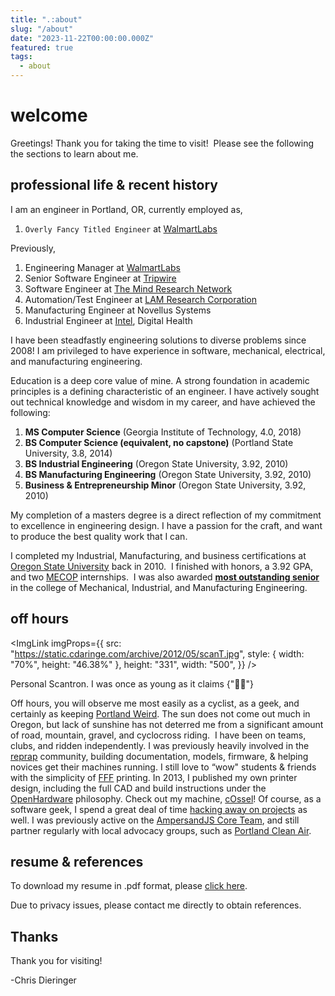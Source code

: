 ```yaml
---
title: ".:about"
slug: "/about"
date: "2023-11-22T00:00:00.000Z"
featured: true
tags:
  - about
---
```



<FireEyes />

# welcome

Greetings! Thank you for taking the time to visit!  Please see the following the
sections to learn about me.

<a name="pro"></a>

## professional life & recent history

I am an engineer in Portland, OR, currently employed as,

1. `Overly Fancy Titled Engineer` at [WalmartLabs](https://www.walmartlabs.com/)

Previously,

1. Engineering Manager at [WalmartLabs](https://www.walmartlabs.com/)
1. Senior Software Engineer at [Tripwire](https://www.tripwire.com/)
1. Software Engineer at [The Mind Research Network](https://www.mrn.org/)
1. Automation/Test Engineer
   at [LAM Research Corporation](https://www.lamrc.com/ "LAM Research Corporation")
1. Manufacturing Engineer at Novellus Systems
1. Industrial Engineer at [Intel](https://www.intel.com), Digital Health

I have been steadfastly engineering solutions to diverse problems since 2008! I
am privileged to have experience in software, mechanical, electrical, and
manufacturing engineering.

<a name="edu"></a>

Education is a deep core value of mine. A strong foundation in academic
principles is a defining characteristic of an engineer. I have actively sought
out technical knowledge and wisdom in my career, and have achieved the
following:

1. **MS Computer Science** (Georgia Institute of Technology, 4.0, 2018)
2. **BS Computer Science (equivalent, no capstone)** (Portland State University,
   3.8, 2014)
3. **BS Industrial Engineering** (Oregon State University, 3.92, 2010)
4. **BS Manufacturing Engineering** (Oregon State University, 3.92, 2010)
5. **Business & Entrepreneurship Minor** (Oregon State University, 3.92, 2010)

My completion of a masters degree is a direct reflection of my commitment to
excellence in engineering design. I have a passion for the craft, and want to
produce the best quality work that I can.

I completed my Industrial, Manufacturing, and business certifications at
[Oregon State University](https://oregonstate.edu/) back in 2010.  I finished
with honors, a 3.92 GPA, and two
[MECOP](https://www.mecopinc.org/ "MECOP") internships.  I was also awarded
**[most outstanding senior](https://www.youtube.com/watch?v=3KeZ0OfJLZM "outstanding senior")**
in the college of Mechanical, Industrial, and Manufacturing Engineering.

<a name="volunteer"></a>

## off hours

<ImgLink
  imgProps={{
    src: "https://static.cdaringe.com/archive/2012/05/scanT.jpg",
    style: { width: "70%", height: "46.38%" },
    height: "331",
    width: "500",
  }}
/>

<Caption>Personal Scantron. I was once as young as it claims {"😵‍💫"}</Caption>

Off hours, you will observe me most easily as a cyclist, as a geek, and
certainly as keeping
[Portland Weird](https://en.wikipedia.org/wiki/Keep_Portland_Weird). The sun
does not come out much in Oregon, but lack of sunshine has not deterred me from
a significant amount of road, mountain, gravel, and cyclocross riding.  I have been on
teams, clubs, and ridden independently. I was previously heavily involved in
the [reprap](www.reprap.org "RepRap") community, building documentation, models,
firmware, & helping novices get their machines running. I still love to “wow"
students & friends with the simplicity of
[FFF](https://reprap.org/wiki/Fused_filament_fabrication "FFF") printing. In
2013, I published my own printer design, including the full CAD and build
instructions under the
[OpenHardware](https://en.wikipedia.org/wiki/Open-source_hardware) philosophy.
Check out my machine, [cOssel](https://reprap.org/wiki/COssel)! Of course, as a
software geek, I spend a great deal of time
[hacking away on projects](https://www.github.com/cdaringe) as well. I was
previously active on the [AmpersandJS Core Team](https://ampersandjs.com/), and
still partner regularly with local advocacy groups, such as
[Portland Clean Air](http://pdxcleanair.org).

## resume & references

<a name="resume"></a> To download my resume in .pdf format, please [click here](https://static.cdaringe.com/Dieringer_Chris_Resume_latest.pdf).

Due to privacy issues, please contact me directly to obtain references.

## Thanks

Thank you for visiting!

-Chris Dieringer
